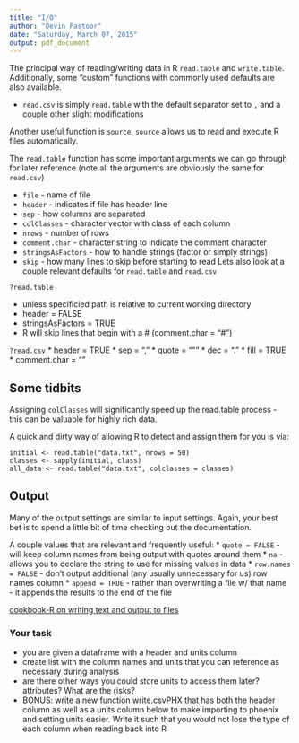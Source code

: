 ```yaml
---
title: "I/O"
author: "Devin Pastoor"
date: "Saturday, March 07, 2015"
output: pdf_document
---
```


The principal way of reading/writing data in R `read.table` and `write.table`. Additionally, some "custom" functions with commonly used defaults are also available.

* `read.csv` is simply `read.table` with the default separator set to `,` and a couple other slight modifications

Another useful function is `source`. `source` allows us to read and execute R files automatically. 

The `read.table` function has some important arguments we can go through for later reference (note all the arguments are obviously the same for `read.csv`)

* `file` - name of file
* `header` - indicates if file has header line
* `sep` - how columns are separated
* `colClasses` - character vector with class of each column
* `nrows` - number of rows 
* `comment.char` - character string to indicate the comment character
* `stringsAsFactors` - how to handle strings (factor or simply strings)
* `skip` - how many lines to skip before starting to read
Lets also look at a couple relevant defaults for `read.table` and `read.csv`

`?read.table`

* unless specificied path is relative to current working directory
* header = FALSE
* stringsAsFactors = TRUE
* R will skip lines that begin with a # (comment.char = "#")

`?read.csv`
* header = TRUE
* sep = ","
* quote = "\""
* dec = "."
* fill = TRUE
* comment.char = ""


## Some tidbits
Assigning `colClasses` will significantly speed up the read.table process - this can be valuable for highly rich data.

A quick and dirty way of allowing R to detect and assign them for you is via:

```
initial <- read.table("data.txt", nrows = 50)
classes <- sapply(initial, class)
all_data <- read.table("data.txt", colclasses = classes)
```

## Output
Many of the output settings are similar to input settings. Again, your best bet is to spend a little bit of time checking out the documentation.

A couple values that are relevant and frequently useful:
* `quote = FALSE` - will keep column names from being output with quotes around them
* `na` - allows you to declare the string to use for missing values in data
* `row.names = FALSE` - don't output additional (any usually unnecessary for us) row names column
* `append = TRUE` - rather than overwriting a file w/ that name - it appends the results to the end of the file

[cookbook-R on writing text and output to files](http://www.cookbook-r.com/Data_input_and_output/Writing_text_and_output_from_analyses_to_a_file/)

### Your task

- you are given a dataframe with a header and units column
- create list with the column names and units that you can reference as necessary during analysis
- are there other ways you could store units to access them later? attributes? What are the risks?
- BONUS: write a new function write.csvPHX that has both the header column as well as a units column below to make importing to phoenix and setting units easier. Write it such that you would not lose the type of each column when reading back into R

